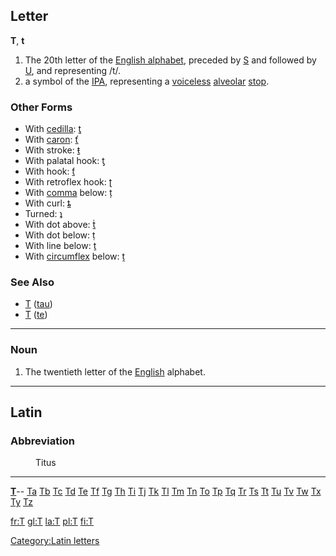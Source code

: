 ==Letter==
'''T''', '''t'''

#The 20th letter of the [[Appendix:English alphabet|English alphabet]], preceded by [[S]] and followed by [[U]], and representing /t/.
#a symbol of the [[IPA]], representing a [[voiceless]] [[alveolar]] [[stop]].
===Other Forms===
*With [[cedilla]]: [[ţ]]
*With [[caron]]: [[ť]]
*With stroke: [[ŧ]]
*With palatal hook: [[ƫ]]
*With hook: [[ƭ]]
*With retroflex hook: [[ʈ]]
*With [[comma]] below: [[ț]]
*With curl: [[ȶ]]
*Turned: [[ʇ]]
*With dot above: [[ṫ]]
*With dot below: [[ṭ]]
*With line below: [[ṯ]]
*With [[circumflex]] below: [[ṱ]]
===See Also===
*[[Τ]] ([[tau]])
*[[Т]] ([[te]])
[[Category:Latin letters]]
----

===Noun===

#The twentieth letter of the [[English]] alphabet.
----

==Latin==
===Abbreviation===

: Titus
----
{{indexletters1}}  '''[http://wiktionary.org/w/wiki.phtml?title=Special:Allpages&from=T T] '''-- [http://wiktionary.org/w/wiki.phtml?title=Special:Allpages&from=Ta Ta] [http://wiktionary.org/w/wiki.phtml?title=Special:Allpages&from=Tb Tb] [http://wiktionary.org/w/wiki.phtml?title=Special:Allpages&from=Tc Tc] [http://wiktionary.org/w/wiki.phtml?title=Special:Allpages&from=Td Td] [http://wiktionary.org/w/wiki.phtml?title=Special:Allpages&from=Te Te] [http://wiktionary.org/w/wiki.phtml?title=Special:Allpages&from=Tf Tf] [http://wiktionary.org/w/wiki.phtml?title=Special:Allpages&from=Tg Tg] [http://wiktionary.org/w/wiki.phtml?title=Special:Allpages&from=Th Th] [http://wiktionary.org/w/wiki.phtml?title=Special:Allpages&from=Ti Ti] [http://wiktionary.org/w/wiki.phtml?title=Special:Allpages&from=Tj Tj] [http://wiktionary.org/w/wiki.phtml?title=Special:Allpages&from=Tk Tk] [http://wiktionary.org/w/wiki.phtml?title=Special:Allpages&from=Tl Tl] [http://wiktionary.org/w/wiki.phtml?title=Special:Allpages&from=Tm Tm] [http://wiktionary.org/w/wiki.phtml?title=Special:Allpages&from=Tn Tn] [http://wiktionary.org/w/wiki.phtml?title=Special:Allpages&from=To To] [http://wiktionary.org/w/wiki.phtml?title=Special:Allpages&from=Tp Tp] [http://wiktionary.org/w/wiki.phtml?title=Special:Allpages&from=Tq Tq] [http://wiktionary.org/w/wiki.phtml?title=Special:Allpages&from=Tr Tr] [http://wiktionary.org/w/wiki.phtml?title=Special:Allpages&from=Ts Ts] [http://wiktionary.org/w/wiki.phtml?title=Special:Allpages&from=Tt Tt] [http://wiktionary.org/w/wiki.phtml?title=Special:Allpages&from=Tu Tu] [http://wiktionary.org/w/wiki.phtml?title=Special:Allpages&from=Tv Tv] [http://wiktionary.org/w/wiki.phtml?title=Special:Allpages&from=Tw Tw] [http://wiktionary.org/w/wiki.phtml?title=Special:Allpages&from=Tx Tx] [http://wiktionary.org/w/wiki.phtml?title=Special:Allpages&from=Ty Ty] [http://wiktionary.org/w/wiki.phtml?title=Special:Allpages&from=Tz Tz]<br>
{{indexletters2}}

[[fr:T]]
[[gl:T]]
[[la:T]]
[[pl:T]]
[[fi:T]]